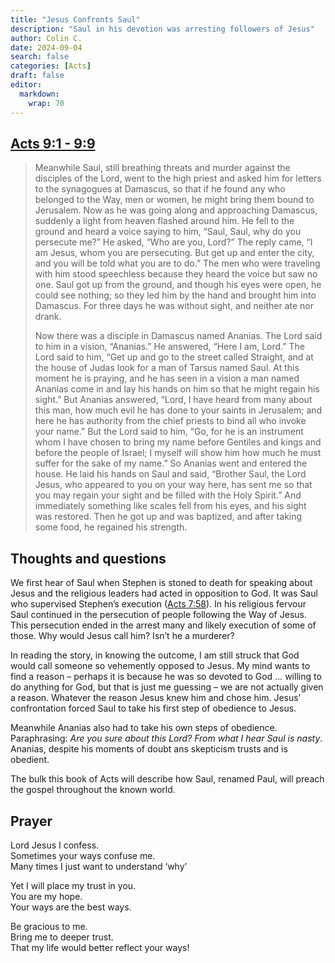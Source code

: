 ```yaml
---
title: "Jesus Confronts Saul"
description: "Saul in his devotion was arresting followers of Jesus"
author: Colin C.
date: 2024-09-04
search: false
categories: [Acts]
draft: false
editor: 
  markdown: 
    wrap: 70
---
```


## [Acts 9:1 - 9:9](https://www.bible.com/bible/2016/ACT.9.NRSV)

> Meanwhile Saul, still breathing threats and murder against the disciples of the Lord, went to the high priest and asked him for letters to the synagogues at Damascus, so that if he found any who belonged to the Way, men or women, he might bring them bound to Jerusalem. Now as he was going along and approaching Damascus, suddenly a light from heaven flashed around him. He fell to the ground and heard a voice saying to him, “Saul, Saul, why do you persecute me?” He asked, “Who are you, Lord?” The reply came, “I am Jesus, whom you are persecuting. But get up and enter the city, and you will be told what you are to do.” The men who were traveling with him stood speechless because they heard the voice but saw no one. Saul got up from the ground, and though his eyes were open, he could see nothing; so they led him by the hand and brought him into Damascus. For three days he was without sight, and neither ate nor drank.
>
> Now there was a disciple in Damascus named Ananias. The Lord said to him in a vision, “Ananias.” He answered, “Here I am, Lord.” The Lord said to him, “Get up and go to the street called Straight, and at the house of Judas look for a man of Tarsus named Saul. At this moment he is praying, and he has seen in a vision a man named Ananias come in and lay his hands on him so that he might regain his sight.” But Ananias answered, “Lord, I have heard from many about this man, how much evil he has done to your saints in Jerusalem; and here he has authority from the chief priests to bind all who invoke your name.” But the Lord said to him, “Go, for he is an instrument whom I have chosen to bring my name before Gentiles and kings and before the people of Israel; I myself will show him how much he must suffer for the sake of my name.” So Ananias went and entered the house. He laid his hands on Saul and said, “Brother Saul, the Lord Jesus, who appeared to you on your way here, has sent me so that you may regain your sight and be filled with the Holy Spirit.” And immediately something like scales fell from his eyes, and his sight was restored. Then he got up and was baptized, and after taking some food, he regained his strength.


<!-- ## Terms and Notes -->


## Thoughts and questions

We first hear of Saul when Stephen is stoned to death for speaking about Jesus and the religious leaders had acted in opposition to God.  It was Saul who supervised Stephen's execution ([Acts 7:58](https://www.bible.com/bible/2016/ACT.7.NRSV)).  In his religious fervour Saul continued in the persecution of people following the Way of Jesus. This persecution ended in the arrest many and likely execution of some of those.  Why would Jesus call him?  Isn't he a murderer?

In reading the story, in knowing the outcome, I am still struck that God would call someone so vehemently opposed to Jesus.  My mind wants to find a reason -- perhaps it is because he was so devoted to God ... willing to do anything for God, but that is just me guessing -- we are not actually given a reason. Whatever the reason Jesus knew him and chose him.  Jesus' confrontation forced Saul to take his first step of obedience to Jesus.  

Meanwhile Ananias also had to take his own steps of obedience.  Paraphrasing: _Are you sure about this Lord?  From what I hear Saul is nasty_.  Ananias, despite his moments of doubt ans skepticism trusts and is obedient.  

The bulk this book of Acts will describe how Saul, renamed Paul, will preach the gospel throughout the known world. 





## Prayer

Lord Jesus I confess. \
Sometimes your ways confuse me. \
Many times I just want to understand 'why'\

Yet I will place my trust in you. \
You are my hope. \
Your ways are the best ways. 

Be gracious to me. \
Bring me to deeper trust.\
That my life would better reflect your ways!